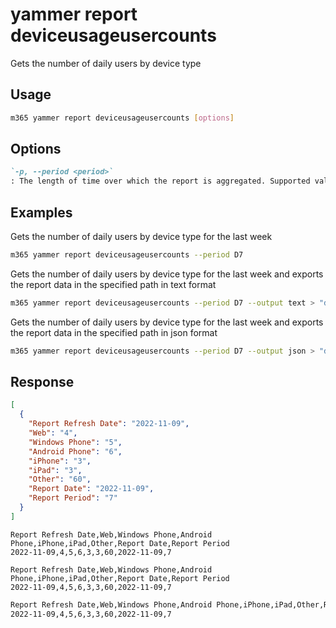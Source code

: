 
# yammer report deviceusageusercounts

Gets the number of daily users by device type

## Usage

```sh
m365 yammer report deviceusageusercounts [options]
```

## Options

```md definition-list
`-p, --period <period>`
: The length of time over which the report is aggregated. Supported values `D7`, `D30`, `D90`, `D180`.
```

<Global />

## Examples

Gets the number of daily users by device type for the last week

```sh
m365 yammer report deviceusageusercounts --period D7
```

Gets the number of daily users by device type for the last week and exports the report data in the specified path in text format

```sh
m365 yammer report deviceusageusercounts --period D7 --output text > "deviceusageusercounts.txt"
```

Gets the number of daily users by device type for the last week and exports the report data in the specified path in json format

```sh
m365 yammer report deviceusageusercounts --period D7 --output json > "deviceusageusercounts.json"
```

## Response

<Tabs>
  <TabItem value="JSON">

  ```json
  [
    {
      "Report Refresh Date": "2022-11-09",
      "Web": "4",
      "Windows Phone": "5",
      "Android Phone": "6",
      "iPhone": "3",
      "iPad": "3",
      "Other": "60",
      "Report Date": "2022-11-09",
      "Report Period": "7"
    }
  ]
  ```

  </TabItem>
  <TabItem value="Text">

  ```text
  Report Refresh Date,Web,Windows Phone,Android Phone,iPhone,iPad,Other,Report Date,Report Period
  2022-11-09,4,5,6,3,3,60,2022-11-09,7
  ```

  </TabItem>
  <TabItem value="CSV">

  ```csv
  Report Refresh Date,Web,Windows Phone,Android Phone,iPhone,iPad,Other,Report Date,Report Period
  2022-11-09,4,5,6,3,3,60,2022-11-09,7
  ```

  </TabItem>
  <TabItem value="Markdown">

  ```md
  Report Refresh Date,Web,Windows Phone,Android Phone,iPhone,iPad,Other,Report Date,Report Period
  2022-11-09,4,5,6,3,3,60,2022-11-09,7
  ```

  </TabItem>
</Tabs>


